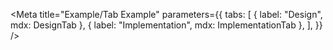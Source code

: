 
<Meta
  title="Example/Tab Example"
  parameters={{
    tabs: [
      { label: "Design", mdx: DesignTab },
      { label: "Implementation", mdx: ImplementationTab },
    ],
  }}
/>
